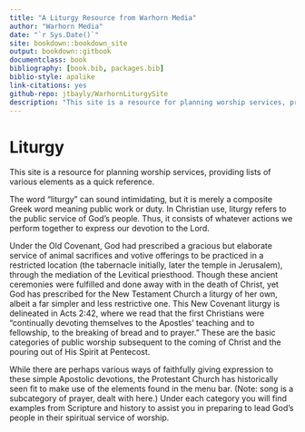 ```yaml
--- 
title: "A Liturgy Resource from Warhorn Media"
author: "Warhorn Media"
date: "`r Sys.Date()`"
site: bookdown::bookdown_site
output: bookdown::gitbook
documentclass: book
bibliography: [book.bib, packages.bib]
biblio-style: apalike
link-citations: yes
github-repo: jtbayly/WarhornLiturgySite
description: "This site is a resource for planning worship services, providing lists of various elements as a quick reference."
---
```


# Liturgy {-}

This site is a resource for planning worship services, providing lists of various elements as a quick reference.

The word "liturgy" can sound intimidating, but it is merely a composite Greek word meaning public work or duty. In Christian use, liturgy refers to the public service of God’s people. Thus, it consists of whatever actions we perform together to express our devotion to the Lord.

Under the Old Covenant, God had prescribed a gracious but elaborate service of animal sacrifices and votive offerings to be practiced in a restricted location (the tabernacle initially, later the temple in Jerusalem), through the mediation of the Levitical priesthood. Though these ancient ceremonies were fulfilled and done away with in the death of Christ, yet God has prescribed for the New Testament Church a liturgy of her own, albeit a far simpler and less restrictive one. This New Covenant liturgy is delineated in Acts 2:42, where we read that the first Christians were “continually devoting themselves to the Apostles’ teaching and to fellowship, to the breaking of bread and to prayer.” These are the basic categories of public worship subsequent to the coming of Christ and the pouring out of His Spirit at Pentecost.

While there are perhaps various ways of faithfully giving expression to these simple Apostolic devotions, the Protestant Church has historically seen fit to make use of the elements found in the menu bar. (Note: song is a subcategory of prayer, dealt with here.) Under each category you will find examples from Scripture and history to assist you in preparing to lead God's people in their spiritual service of worship. 
